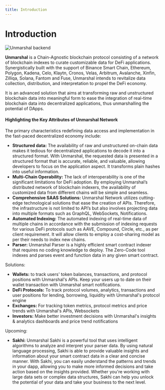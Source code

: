 ```yaml
---
title: Introduction
---
```



# Introduction

<img src={Backend} alt="Unmarshal backend" />

**Unmarshal** is a Chain-Agnostic blockchain protocol consisting of a network of blockchain indexes to curate customizable data for DeFi applications. Synergistically built with the support of Binance Smart Chain, Ethereum, Polygon, Kadena, Celo, Klaytn, Cronos, Velas, Arbitrum, Avalanche, Xinfin, Zilliqa, Solana, Fantom and Fuse, Unmarshal intends to revitalize data collection, distribution, and interpretation to propel the DeFi economy.

It is an advanced solution that aims at transforming raw and unstructured blockchain data into meaningful form to ease the integration of real-time blockchain data into decentralized applications, thus unmarshalling the potential of DApps.

#### Highlighting the Key Attributes of Unmarshal Network

The primary characteristics redefining data access and implementation in the fast-paced decentralized economy include:


- **Structured data:** The availability of raw and unstructured on-chain data makes it tedious for decentralized applications to decode it into a structured format. With Unmarshal, the requested data is presented in a structured format that is accurate, reliable, and valuable, allowing developers to focus on the application aspect. It transforms plain hashes into useful information.
- **Multi-Chain Operability:** The lack of interoperability is one of the significant limitations for DeFi adoption. By employing Unmarshal’s distributed network of blockchain indexers, the availability of customized data from different chains will be simple and seamless.
- **Comprehensive SAAS Solutions:** Unmarshal Network utilizes cutting-edge technological solutions that ease the creation of APIs. Therefore, the infrastructure is not limited to API’s but also involves projecting data into multiple formats such as GraphQL, WebSockets, Notifications.
- **Automated Indexing:** The automated indexing of real-time data of multiple chains in accordance with the submission of indexing requests for various DeFi protocols such as AAVE, Compound, Circle, etc., as per client requirement. It will allow clients to employ a cost-sharing model as per their needs to index new chains.
- **Parser:** Unmarshal Parser is a highly efficient smart contract indexer that requires no coding knowledge to deploy. The Zero-Code tool indexes and parses event and function data in any given smart contract.

Solutions:

- **Wallets:** to track users' token balances, transactions, and protocol positions with Unmarshal's APIs. Keep your users up to date on their wallet transaction with Unmarshal smart notifications.
- **DeFi Protocols:** To track protocol volumes, analytics, transactions and user positions for lending, borrowing, liquidity with Unmarshal's protocol engine
- **Exchanges:** For tracking token metrics, protocol metrics and price trends with Unmarshal's APIs, Websockets
- **Investors:** Make better investment decisions with Unmarshal's insights & analytics dashboards and price trend notifications

Upcoming:
- **Sakhi:** Unmarshal Sakhi is a powerful tool that uses intelligent algorithms to analyze and interpret your parser data. By using natural language processing, Sakhi is able to provide valuable insights and information about your smart contract data in a clear and concise manner. With Sakhi, you can easily understand the patterns and trends in your dapp, allowing you to make more informed decisions and take action based on the insights provided. Whether you're working with large data sets or complex data structures, Sakhi can help you unlock the potential of your data and take your business to the next level.
